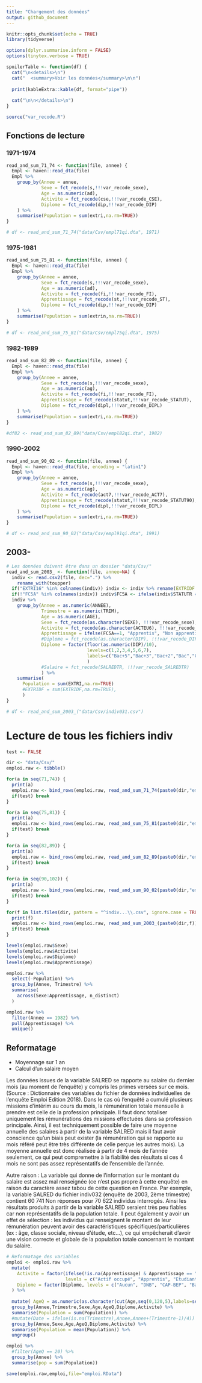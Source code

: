 ```yaml
---
title: "Chargement des données"
output: github_document
---
```


```r
knitr::opts_chunk$set(echo = TRUE)
library(tidyverse)

options(dplyr.summarise.inform = FALSE)
options(tinytex.verbose = TRUE)

spoilerTable <- function(df) {
  cat("\n<details>\n")
  cat("  <summary>Voir les données</summary>\n\n")
  
  print(kableExtra::kable(df, format="pipe"))
  
  cat("\n\n</details>\n")
}

source("var_recode.R")
```

## Fonctions de lecture

### 1971-1974

```r
read_and_sum_71_74 <- function(file, annee) {
  Empl <- haven::read_dta(file)
  Empl %>%
    group_by(Annee = annee,
             Sexe = fct_recode(s,!!!var_recode_sexe),
             Age = as.numeric(ad), 
             Activite = fct_recode(cse,!!!var_recode_CSE),
             Diplome = fct_recode(dip,!!!var_recode_DIP)
    ) %>%
    summarise(Population = sum(extri,na.rm=TRUE))
}

# df <- read_and_sum_71_74("data/Csv/empl71qi.dta", 1971)
```


### 1975-1981

```r
read_and_sum_75_81 <- function(file, annee) {
  Empl <- haven::read_dta(file)
  Empl %>%
    group_by(Annee = annee,
             Sexe = fct_recode(s,!!!var_recode_sexe),
             Age = as.numeric(ad), 
             Activite = fct_recode(fi,!!!var_recode_FI),
             Apprentissage = fct_recode(st,!!!var_recode_ST),
             Diplome = fct_recode(dip,!!!var_recode_DIP)
    ) %>%
    summarise(Population = sum(extrin,na.rm=TRUE))
}

# df <- read_and_sum_75_81("data/Csv/empl75qi.dta", 1975)
```


### 1982-1989

```r
read_and_sum_82_89 <- function(file, annee) {
  Empl <- haven::read_dta(file)
  Empl %>%
    group_by(Annee = annee,
             Sexe = fct_recode(s,!!!var_recode_sexe),
             Age = as.numeric(ag), 
             Activite = fct_recode(fi,!!!var_recode_FI),
             Apprentissage = fct_recode(statut,!!!var_recode_STATUT),
             Diplome = fct_recode(dipl,!!!var_recode_DIPL)
    ) %>%
    summarise(Population = sum(extri,na.rm=TRUE))
}

#df82 <- read_and_sum_82_89("data/Csv/empl82qi.dta", 1982)
```


### 1990-2002

```r
read_and_sum_90_02 <- function(file, annee) {
  Empl <- haven::read_dta(file, encoding = "latin1")
  Empl %>%
    group_by(Annee = annee,
             Sexe = fct_recode(s,!!!var_recode_sexe),
             Age = as.numeric(ag), 
             Activite = fct_recode(act7,!!!var_recode_ACT7),
             Apprentissage = fct_recode(statut,!!!var_recode_STATUT90),
             Diplome = fct_recode(dipl,!!!var_recode_DIPL)
    ) %>%
    summarise(Population = sum(extri,na.rm=TRUE))
}

# df <- read_and_sum_90_02("data/Csv/empl91qi.dta", 1991)
```

## 2003-

```r
# Les données doivent être dans un dossier "data/Csv/"
read_and_sum_2003_ <- function(file, annee=NA) {
  indiv <- read.csv2(file, dec=".") %>%
    rename_with(toupper)
  if("EXTRI16" %in% colnames(indiv)) indiv <- indiv %>% rename(EXTRIDF = EXTRI16)
  if(!"FC5A" %in% colnames(indiv)) indiv$FC5A <- ifelse(indiv$STATUTR == 3,1,-1)
  indiv %>%
    group_by(Annee = as.numeric(ANNEE),
             Trimestre = as.numeric(TRIM),
             Age = as.numeric(AGE), 
             Sexe = fct_recode(as.character(SEXE), !!!var_recode_sexe),
             Activite = fct_recode(as.character(ACTEU6), !!!var_recode_ACTUE6),
             Apprentissage = ifelse(FC5A==1, "Apprentis", "Non apprentis"), #fct_recode(as.character(STATUTR), !!!var_recode_STATUTR),
             #Diplome = fct_recode(as.character(DIP), !!!var_recode_DIP)
             Diplome = factor(floor(as.numeric(DIP)/10),
                              levels=c(1,2,3,4,5,6,7),
                              labels=c("Bac+5","Bac+3","Bac+2","Bac","CAP-BEP","DNB","Aucun")
                              )
             #Salaire = fct_recode(SALREDTR, !!!var_recode_SALREDTR)
             ) %>%
    summarise(
      Population = sum(EXTRI,na.rm=TRUE)
      #EXTRIDF = sum(EXTRIDF,na.rm=TRUE),
      )
}

# df <- read_and_sum_2003_("data/Csv/indiv031.csv")
```


# Lecture de tous les fichiers indiv
```r
test <- FALSE

dir <- "data/Csv/"
emploi.raw <- tibble()

for(a in seq(71,74)) {
  print(a)
  emploi.raw <- bind_rows(emploi.raw, read_and_sum_71_74(paste0(dir,"empl",a,"qi.dta"), annee = 1900+a))
  if(test) break
} 

for(a in seq(75,81)) {
  print(a)
  emploi.raw <- bind_rows(emploi.raw, read_and_sum_75_81(paste0(dir,"empl",a,"qi.dta"), annee = 1900+a))
  if(test) break
}

for(a in seq(82,89)) {
  print(a)
  emploi.raw <- bind_rows(emploi.raw, read_and_sum_82_89(paste0(dir,"empl",a,"qi.dta"), annee = 1900+a))
  if(test) break
} 

for(a in seq(90,102)) {
  print(a)
  emploi.raw <- bind_rows(emploi.raw, read_and_sum_90_02(paste0(dir,"empl",str_pad(a %% 100,2,pad="0"),"qi.dta"), annee = 1900+a))
  if(test) break
} 

for(f in list.files(dir, pattern = "^indiv...\\.csv", ignore.case = TRUE)) {
  print(f)
  emploi.raw <- bind_rows(emploi.raw, read_and_sum_2003_(paste0(dir,f)))
  if(test) break
} 
```



```r
levels(emploi.raw$Sexe)
levels(emploi.raw$Activite)
levels(emploi.raw$Diplome)
levels(emploi.raw$Apprentissage)

emploi.raw %>%
  select(-Population) %>%
  group_by(Annee, Trimestre) %>%
  summarise(
    across(Sexe:Apprentissage, n_distinct)
  )
```

```r
emploi.raw %>% 
  filter(Annee == 1982) %>% 
  pull(Apprentissage) %>%
  unique()
```



## Reformatage 

- Moyennage sur 1 an
- Calcul d'un salaire moyen

Les données issues de la variable SALRED se rapporte au salaire du dernier mois (au moment de l'enquête) y compris les primes versées sur ce mois. (Source : Dictionnaire des variables du fichier de données individuelles de l'enquête Emploi Edition 2018). 
Dans le cas où l'enquêté a cumulé plusieurs missions d'intérim au cours du mois, la rémunération totale mensuelle à prendre est celle de la profession principale. Il faut donc totaliser uniquement les rémunérations des missions effectuées dans sa profession principale.
Ainsi, il est techniquement possible de faire une moyenne annuelle des salaires à partir de la variable SALRED mais il faut avoir conscience qu'un biais peut exister (la rémunération qui se rapporte au mois référé peut être très différente de celle perçue les autres mois).
La moyenne annuelle est donc réalisée à partir de 4 mois de l'année seulement, ce qui peut compremettre à la fiabilité des résultats si ces 4 mois ne sont pas assez représentatifs de l'ensemble de l'année. 
 
Autre raison : La variable qui donne de l'information sur le montant du salaire est assez mal renseignée (ce n'est pas propre à cette enquête) en raison du caractère assez tabou de cette question en France. Par exemple, la variable SALRED du fichier indiv032 (enquête de 2003, 2ème trimestre) contient 60 741 Non réponses pour 70 622 individus interrogés. Ainsi les résultats produits à partir de la variable SALRED seraient très peu fiables car non représentatifs de la population totale. Il peut également y avoir un effet de sélection : les individus qui renseignent le montant de leur rémunération peuvent avoir des caractéristiques spécifiques/particulières  (ex : âge, classe sociale, niveau d'étude, etc...), ce qui empêcherait d'avoir une vision correcte et globale de la population totale concernant le montant du salaire. 

```r
# Reformatage des variables
emploi <- emploi.raw %>%
  mutate(
    Activite = factor(ifelse(!is.na(Apprentissage) & Apprentissage == "Apprentis", "Apprentis", as.character(Activite)),
                      levels = c("Actif occupé", "Apprentis", "Etudiant", "Chômeur ou inactif") ),
    Diplome = factor(Diplome, levels = c("Aucun", "DNB", "CAP-BEP", "Bac", "Bac+2", "Bac+3", "Bac+5") )
  ) %>%
  
  mutate( AgeQ = as.numeric(as.character(cut(Age,seq(0,120,5),labels=seq(0,115,5),right=FALSE)) )) %>%
  group_by(Annee,Trimestre,Sexe,Age,AgeQ,Diplome,Activite) %>%
  summarise(Population = sum(Population)) %>%
  #mutate(Date = ifelse(is.na(Trimestre),Annee,Annee+(Trimestre-1)/4)) %>%
  group_by(Annee,Sexe,Age,AgeQ,Diplome,Activite) %>%
  summarise(Population = mean(Population)) %>%
  ungroup() 
```


```r
emploi %>% 
  #filter(AgeQ == 20) %>%
  group_by(Annee) %>%
  summarise(pop = sum(Population))
```


```r
save(emploi.raw,emploi,file="emploi.RData")
```

